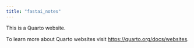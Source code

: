 ```yaml
---
title: "fastai_notes"
---
```


This is a Quarto website.

To learn more about Quarto websites visit <https://quarto.org/docs/websites>.
